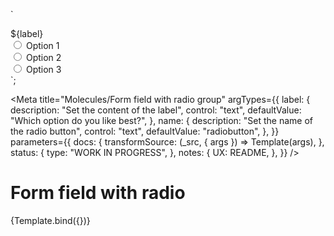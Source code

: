 <!--
@license EUPL-1.2
Copyright (c) 2021 Robbert Broersma
-->


<!-- Import component and component styles -->


<!-- Import Docs -->


  `<div class="utrecht-form-field-radio-group utrecht-form-field-radio-group--distanced" role="radiogroup" aria-labelledby="id-9e42cd3e">
  <div class="utrecht-form-field-radio-group__label" id="id-9e42cd3e">${label}</div>
  <div class="utrecht-form-field-radio class="utrecht-form-field-radio--distanced">
    <input type="radio" name="${name}" class="utrecht-form-field-radio__input utrecht-radio-button" id="option-1">
    <label class="utrecht-form-field-radio__label" for="option-1">Option 1</label>
  </div>
  <div class="utrecht-form-field-radio class="utrecht-form-field-radio--distanced">
    <input type="radio" name="${name}" class="utrecht-form-field-radio__input utrecht-radio-button" id="option-2">
    <label class="utrecht-form-field-radio__label" for="option-2">Option 2</label>
  </div>
  <div class="utrecht-form-field-radio class="utrecht-form-field-radio--distanced">
    <input type="radio" name="${name}" class="utrecht-form-field-radio__input utrecht-radio-button" id="option-3">
    <label class="utrecht-form-field-radio__label" for="option-3">Option 3</label>
  </div>
</div>`;

<Meta
  title="Molecules/Form field with radio group"
  argTypes={{
    label: {
      description: "Set the content of the label",
      control: "text",
      defaultValue: "Which option do you like best?",
    },
    name: {
      description: "Set the name of the radio button",
      control: "text",
      defaultValue: "radiobutton",
    },
  }}
  parameters={{
    docs: {
      transformSource: (_src, { args }) => Template(args),
    },
    status: {
      type: "WORK IN PROGRESS",
    },
    notes: {
      UX: README,
    },
  }}
/>

# Form field with radio

<Canvas>
  <Story name="Form field with radio group">{Template.bind({})}</Story>
</Canvas>

<ArgsTable story="Form field with radio group" />
